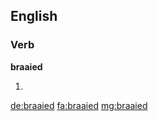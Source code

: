 ==English==

===Verb===
'''braaied'''

# {{past of|braai}}

[[de:braaied]]
[[fa:braaied]]
[[mg:braaied]]